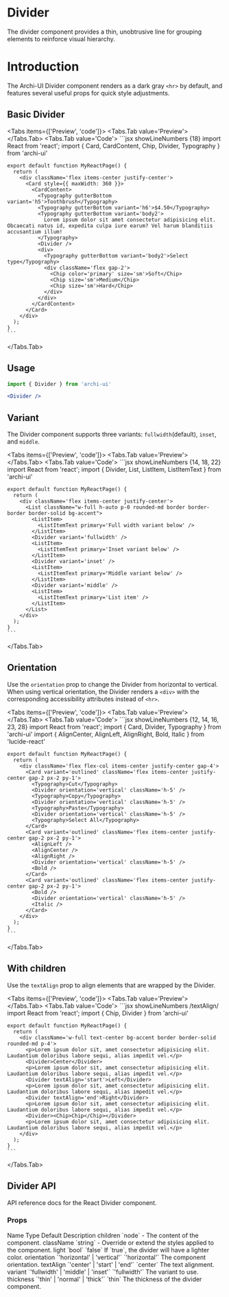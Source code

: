 
# Divider

The divider component provides a thin, unobtrusive line for grouping elements to reinforce visual hierarchy.

# Introduction
The Archi-UI Divider component renders as a dark gray `<hr>` by default, and features several useful props for quick style adjustments.

## Basic Divider
<Tabs items={['Preview', 'code']}>
  <Tabs.Tab value='Preview'>
    <BasicDivider />
  </Tabs.Tab>
  <Tabs.Tab value='Code'>
    ```jsx showLineNumbers {18}
    import React from 'react';
    import { Card, CardContent, Chip, Divider, Typography } from 'archi-ui'

    export default function MyReactPage() {
      return (
        <div className='flex items-center justify-center'>
          <Card style={{ maxWidth: 360 }}>
            <CardContent>
              <Typography gutterBottom variant='h5'>Toothbrush</Typography>
              <Typography gutterBottom variant='h6'>$4.50</Typography>
              <Typography gutterBottom variant='body2'>
                Lorem ipsum dolor sit amet consectetur adipisicing elit. Obcaecati natus id, expedita culpa iure earum? Vel harum blanditiis accusantium illum!
              </Typography>
              <Divider />
              <div>
                <Typography gutterBottom variant='body2'>Select type</Typography>
                <div className='flex gap-2'>
                  <Chip color='primary' size='sm'>Soft</Chip>
                  <Chip size='sm'>Medium</Chip>
                  <Chip size='sm'>Hard</Chip>
                </div>
              </div>
            </CardContent>
          </Card>
        </div>
      );
    }
    ```
  </Tabs.Tab>
</Tabs>

## Usage
```jsx
import { Divider } from 'archi-ui'
```
```jsx
<Divider />
```

## Variant
The Divider component supports three variants: `fullwidth`(default), `inset`, and `middle`.

<Tabs items={['Preview', 'code']}>
  <Tabs.Tab value='Preview'>
    <DividerVariant />
  </Tabs.Tab>
  <Tabs.Tab value='Code'>
    ```jsx showLineNumbers {14, 18, 22}
    import React from 'react';
    import { Divider, List, ListItem, ListItemText } from 'archi-ui'

    export default function MyReactPage() {
      return (
        <div className='flex items-center justify-center'>
          <List className="w-full h-auto p-0 rounded-md border border-border border-solid bg-accent">
            <ListItem>
              <ListItemText primary='Full width variant below' />
            </ListItem>
            <Divider variant='fullwidth' />
            <ListItem>
              <ListItemText primary='Inset variant below' />
            </ListItem>
            <Divider variant='inset' />
            <ListItem>
              <ListItemText primary='Middle variant below' />
            </ListItem>
            <Divider variant='middle' />
            <ListItem>
              <ListItemText primary='List item' />
            </ListItem>
          </List>
        </div>
      );
    }
    ```
  </Tabs.Tab>
</Tabs>

## Orientation
Use the `orientation` prop to change the Divider from horizontal to vertical. When using vertical orientation, the Divider renders a `<div>` with the corresponding accessibility attributes instead of `<hr>`.

<Tabs items={['Preview', 'code']}>
  <Tabs.Tab value='Preview'>
    <DividerOrientation />
  </Tabs.Tab>
  <Tabs.Tab value='Code'>
    ```jsx showLineNumbers {12, 14, 16, 23, 28}
    import React from 'react';
    import { Card, Divider, Typography } from 'archi-ui'
    import { AlignCenter, AlignLeft, AlignRight, Bold, Italic } from 'lucide-react'

    export default function MyReactPage() {
      return (
        <div className='flex flex-col items-center justify-center gap-4'>
          <Card variant='outlined' className='flex items-center justify-center gap-2 px-2 py-1'>
            <Typography>Cut</Typography>
            <Divider orientation='vertical' className='h-5' />
            <Typography>Copy</Typography>
            <Divider orientation='vertical' className='h-5' />
            <Typography>Paste</Typography>
            <Divider orientation='vertical' className='h-5' />
            <Typography>Select All</Typography>
          </Card>
          <Card variant='outlined' className='flex items-center justify-center gap-2 px-2 py-1'>
            <AlignLeft />
            <AlignCenter />
            <AlignRight />
            <Divider orientation='vertical' className='h-5' />
            <Bold />
          </Card>
          <Card variant='outlined' className='flex items-center justify-center gap-2 px-2 py-1'>
            <Bold />
            <Divider orientation='vertical' className='h-5' />
            <Italic />
          </Card>
        </div>
      );
    }
    ```
  </Tabs.Tab>
</Tabs>

## With children
Use the `textAlign` prop to align elements that are wrapped by the Divider.

<Tabs items={['Preview', 'code']}>
  <Tabs.Tab value='Preview'>
    <DividerChildren />
  </Tabs.Tab>
  <Tabs.Tab value='Code'>
    ```jsx showLineNumbers /textAlign/
    import React from 'react';
    import { Chip, Divider } from 'archi-ui'

    export default function MyReactPage() {
      return (
        <div className='w-full text-center bg-accent border border-solid rounded-md p-4'>
          <p>Lorem ipsum dolor sit, amet consectetur adipisicing elit. Laudantium doloribus labore sequi, alias impedit vel.</p>
          <Divider>Center</Divider>
          <p>Lorem ipsum dolor sit, amet consectetur adipisicing elit. Laudantium doloribus labore sequi, alias impedit vel.</p>
          <Divider textAlign='start'>Left</Divider>
          <p>Lorem ipsum dolor sit, amet consectetur adipisicing elit. Laudantium doloribus labore sequi, alias impedit vel.</p>
          <Divider textAlign='end'>Right</Divider>
          <p>Lorem ipsum dolor sit, amet consectetur adipisicing elit. Laudantium doloribus labore sequi, alias impedit vel.</p>
          <Divider><Chip>Chip</Chip></Divider>
          <p>Lorem ipsum dolor sit, amet consectetur adipisicing elit. Laudantium doloribus labore sequi, alias impedit vel.</p>
        </div>
      );
    }
    ```
  </Tabs.Tab>
</Tabs>

## Divider API
API reference docs for the React Divider component.

### Props
<Table>
  <thead>
    <Table.Tr>
      <Table.Th>Name</Table.Th>
      <Table.Th>Type</Table.Th>
      <Table.Th>Default</Table.Th>
      <Table.Th>Description</Table.Th>
    </Table.Tr>
  </thead>
  <tbody>
    <Table.Tr>
      <Table.Td>children</Table.Td>
      <Table.Td>`node`</Table.Td>
      <Table.Td>-</Table.Td>
      <Table.Td>The content of the component.</Table.Td>
    </Table.Tr>
    <Table.Tr>
      <Table.Td>className</Table.Td>
      <Table.Td>`string`</Table.Td>
      <Table.Td>-</Table.Td>
      <Table.Td>Override or extend the styles applied to the component.</Table.Td>
    </Table.Tr>
    <Table.Tr>
      <Table.Td>light</Table.Td>
      <Table.Td>`bool`</Table.Td>
      <Table.Td>`false`</Table.Td>
      <Table.Td>If `true`, the divider will have a lighter color.</Table.Td>
    </Table.Tr>
    <Table.Tr>
      <Table.Td>orientation</Table.Td>
      <Table.Td>`'horizontal' | 'vertical'`</Table.Td>
      <Table.Td>`'horizontal'`</Table.Td>
      <Table.Td>The component orientation.</Table.Td>
    </Table.Tr>
    <Table.Tr>
      <Table.Td>textAlign</Table.Td>
      <Table.Td>`'center' | 'start' | 'end'`</Table.Td>
      <Table.Td>`center`</Table.Td>
      <Table.Td>The text alignment.</Table.Td>
    </Table.Tr>
    <Table.Tr>
      <Table.Td>variant</Table.Td>
      <Table.Td>`'fullwidth' | 'middle' | 'inset'`</Table.Td>
      <Table.Td>`'fullwidth'`</Table.Td>
      <Table.Td>The variant to use.</Table.Td>
    </Table.Tr>
    <Table.Tr>
      <Table.Td>thickness</Table.Td>
      <Table.Td>`'thin' | 'normal' | 'thick'`</Table.Td>
      <Table.Td>`thin`</Table.Td>
      <Table.Td>The thickness of the divider component.</Table.Td>
    </Table.Tr>
  </tbody>
</Table>
